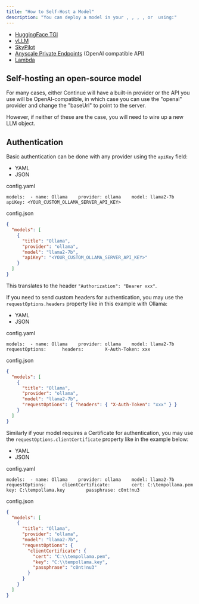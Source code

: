 ```yaml
---
title: "How to Self-Host a Model"
description: "You can deploy a model in your , , , , or  using:"
---
```


- [HuggingFace TGI](https://github.com/continuedev/deploy-os-code-llm#tgi)
- [vLLM](https://github.com/continuedev/deploy-os-code-llm#vllm)
- [SkyPilot](https://github.com/continuedev/deploy-os-code-llm#skypilot)
- [Anyscale Private Endpoints](https://github.com/continuedev/deploy-os-code-llm#anyscale-private-endpoints) (OpenAI compatible API)
- [Lambda](https://github.com/continuedev/deploy-os-code-llm#lambda)

## Self-hosting an open-source model[​](#self-hosting-an-open-source-model "Direct link to Self-hosting an open-source model")

For many cases, either Continue will have a built-in provider or the API you use will be OpenAI-compatible, in which case you can use the "openai" provider and change the "baseUrl" to point to the server.

However, if neither of these are the case, you will need to wire up a new LLM object.

## Authentication[​](#authentication "Direct link to Authentication")

Basic authentication can be done with any provider using the `apiKey` field:

- YAML
- JSON

config.yaml

```
models:  - name: Ollama    provider: ollama    model: llama2-7b    apiKey: <YOUR_CUSTOM_OLLAMA_SERVER_API_KEY>
```

config.json

```json
{
  "models": [
    {
      "title": "Ollama",
      "provider": "ollama",
      "model": "llama2-7b",
      "apiKey": "<YOUR_CUSTOM_OLLAMA_SERVER_API_KEY>"
    }
  ]
}
```

This translates to the header `"Authorization": "Bearer xxx"`.

If you need to send custom headers for authentication, you may use the `requestOptions.headers` property like in this example with Ollama:

- YAML
- JSON

config.yaml

```
models:  - name: Ollama    provider: ollama    model: llama2-7b    requestOptions:      headers:        X-Auth-Token: xxx
```

config.json

```json
{
  "models": [
    {
      "title": "Ollama",
      "provider": "ollama",
      "model": "llama2-7b",
      "requestOptions": { "headers": { "X-Auth-Token": "xxx" } }
    }
  ]
}
```

Similarly if your model requires a Certificate for authentication, you may use the `requestOptions.clientCertificate` property like in the example below:

- YAML
- JSON

config.yaml

```
models:  - name: Ollama    provider: ollama    model: llama2-7b    requestOptions:      clientCertificate:        cert: C:\tempollama.pem        key: C:\tempollama.key        passphrase: c0nt!nu3
```

config.json

```json
{
  "models": [
    {
      "title": "Ollama",
      "provider": "ollama",
      "model": "llama2-7b",
      "requestOptions": {
        "clientCertificate": {
          "cert": "C:\\tempollama.pem",
          "key": "C:\\tempollama.key",
          "passphrase": "c0nt!nu3"
        }
      }
    }
  ]
}
```
